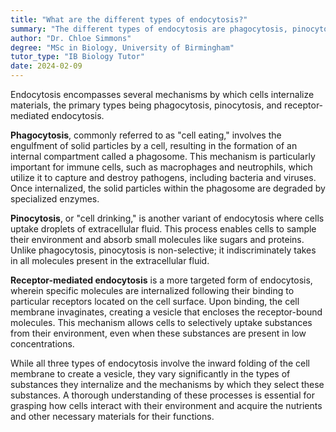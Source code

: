 ```yaml
---
title: "What are the different types of endocytosis?"
summary: "The different types of endocytosis are phagocytosis, pinocytosis, and receptor-mediated endocytosis."
author: "Dr. Chloe Simmons"
degree: "MSc in Biology, University of Birmingham"
tutor_type: "IB Biology Tutor"
date: 2024-02-09
---
```


Endocytosis encompasses several mechanisms by which cells internalize materials, the primary types being phagocytosis, pinocytosis, and receptor-mediated endocytosis.

**Phagocytosis**, commonly referred to as "cell eating," involves the engulfment of solid particles by a cell, resulting in the formation of an internal compartment called a phagosome. This mechanism is particularly important for immune cells, such as macrophages and neutrophils, which utilize it to capture and destroy pathogens, including bacteria and viruses. Once internalized, the solid particles within the phagosome are degraded by specialized enzymes.

**Pinocytosis**, or "cell drinking," is another variant of endocytosis where cells uptake droplets of extracellular fluid. This process enables cells to sample their environment and absorb small molecules like sugars and proteins. Unlike phagocytosis, pinocytosis is non-selective; it indiscriminately takes in all molecules present in the extracellular fluid.

**Receptor-mediated endocytosis** is a more targeted form of endocytosis, wherein specific molecules are internalized following their binding to particular receptors located on the cell surface. Upon binding, the cell membrane invaginates, creating a vesicle that encloses the receptor-bound molecules. This mechanism allows cells to selectively uptake substances from their environment, even when these substances are present in low concentrations.

While all three types of endocytosis involve the inward folding of the cell membrane to create a vesicle, they vary significantly in the types of substances they internalize and the mechanisms by which they select these substances. A thorough understanding of these processes is essential for grasping how cells interact with their environment and acquire the nutrients and other necessary materials for their functions.
    